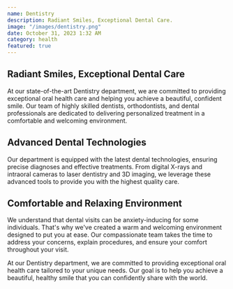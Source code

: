 ```yaml
---
name: Dentistry
description: Radiant Smiles, Exceptional Dental Care.
image: "/images/dentistry.png"
date: October 31, 2023 1:32 AM
category: health
featured: true
---
```


## Radiant Smiles, Exceptional Dental Care

At our state-of-the-art Dentistry department, we are committed to providing exceptional oral health care and helping you achieve a beautiful, confident smile. Our team of highly skilled dentists, orthodontists, and dental professionals are dedicated to delivering personalized treatment in a comfortable and welcoming environment.

## Advanced Dental Technologies

Our department is equipped with the latest dental technologies, ensuring precise diagnoses and effective treatments. From digital X-rays and intraoral cameras to laser dentistry and 3D imaging, we leverage these advanced tools to provide you with the highest quality care.

## Comfortable and Relaxing Environment

We understand that dental visits can be anxiety-inducing for some individuals. That's why we've created a warm and welcoming environment designed to put you at ease. Our compassionate team takes the time to address your concerns, explain procedures, and ensure your comfort throughout your visit.

At our Dentistry department, we are committed to providing exceptional oral health care tailored to your unique needs. Our goal is to help you achieve a beautiful, healthy smile that you can confidently share with the world.
